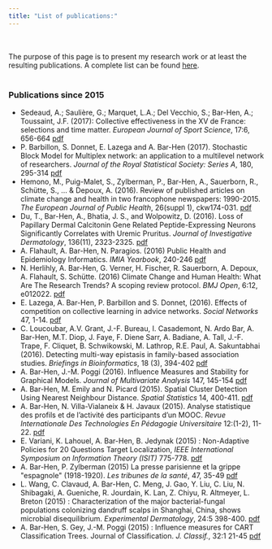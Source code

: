 ```yaml
---
title: "List of publications:"
---
```


<br><br>
The purpose of this page is to present my research work or at least the resulting publications. A complete list can be found [here](https://github.com/AB-H/AB-H.github.io/raw/master/publications.pdf).<br><br>


### Publications since 2015 

+ Sedeaud, A.; Sauli&egrave;re, G.; Marquet, L.A.; Del Vecchio, S.; Bar-Hen, A.; Toussaint, J.F. (2017): Collective effectiveness in the
XV de France: selections and time matter. *European Journal of Sport Science*, 17:6, 656-664 [pdf](https://www.researchgate.net/profile/Adrien_Sedeaud/publication/314979990_Collective_effectiveness_in_the_XV_de_France_selections_and_time_matter/links/58c91885aca2723ab18131a7/Collective-effectiveness-in-the-XV-de-France-selections-and-time-matter.pdf)
+ P. Barbillon, S. Donnet, E. Lazega and A. Bar-Hen (2017). Stochastic Block Model for Multiplex network: an application to a multilevel network of researchers.
*Journal of the Royal Statistical Society: Series A*, 180, 295-314 [pdf](https://hal.archives-ouvertes.fr/hal-01520820/document)
+ Hemono, M., Puig-Malet, S., Zylberman, P., Bar-Hen, A., Sauerborn, R., Sch&uuml;tte, S., ... & Depoux, A. (2016). Review of published articles on climate change and
health in two francophone newspapers: 1990-2015. *The European Journal of Public Health*, 26(suppl 1), ckw174-031. [pdf](https://www.waset.org/abstracts/environmental-and-ecological-engineering/48710)
+ Du, T., Bar-Hen, A., Bhatia, J. S., and Wolpowitz, D. (2016). Loss of Papillary Dermal Calcitonin Gene Related Peptide-Expressing Neurons Significantly Correlates
with Uremic Pruritus. *Journal of Investigative Dermatology*, 136(11), 2323-2325. [pdf](http://www.sciencedirect.com/science/article/pii/S0022202X16321182?via%3Dihub)
+ A. Flahault, A. Bar-Hen, N. Paragios. (2016) Public Health and Epidemiology Informatics. *IMIA Yearbook*, 240-246 [pdf](https://www.schattauer.de/index.php?id=5236&mid=26834&L=1)
+ N. Herlihly, A. Bar-Hen, G. Verner, H. Fischer, R. Sauerborn, A. Depoux, A. Flahault, S. Sch&uuml;tte. (2016) Climate Change and Human Health: What Are The Research
Trends? A scoping review protocol. *BMJ Open*, 6:12, e012022. [pdf](http://bmjopen.bmj.com/content/6/12/e012022)
+ E. Lazega, A. Bar-Hen, P. Barbillon and S. Donnet, (2016). Effects of competition on collective learning in advice networks. *Social Networks* 47, 1-14. [pdf](http://elazega.fr/wp-content/uploads/2012/10/Competition-and-learning-Social-Networks-2016.pdf)
+ C. Loucoubar, A.V. Grant, J.-F. Bureau, I. Casademont, N. Ardo Bar, A. Bar-Hen, M.T. Diop, J. Faye, F. Diene Sarr, A. Badiane, A. Tall, J.-F. Trape, F. Cliquet, B.
Schwikowski, M. Lathrop, R.E. Paul, A. Sakuntabhai (2016). Detecting multi-way epistasis in family-based association studies.  *Briefings in Bioinformatics*, 18 (3), 394-402 [pdf](https://academic.oup.com/bib/article-abstract/18/3/394/2453295/Detecting-multi-way-epistasis-in-family-based?redirectedFrom=fulltext)
+ A. Bar-Hen, J.-M. Poggi (2016). Influence Measures and Stability for Graphical Models. *Journal of Multivariate Analysis* 147, 145-154 [pdf](https://www.researchgate.net/profile/Avner_Bar-Hen/publication/292211486_Influence_measures_and_stability_for_graphical_models/links/56af306c08ae19a385173739.pdf)
+ A. Bar-Hen, M. Emily and N. Picard (2015). Spatial Cluster Detection Using Nearest Neighbour Distance. *Spatial Statistics* 14, 400-411. [pdf](https://www.researchgate.net/publication/282598657_Spatial_cluster_detection_using_nearest_neighbor_distance)
+ A. Bar-Hen, N. Villa-Vialaneix & H. Javaux (2015). Analyse statistique des profils et de l'activit&eacute; des participants d'un MOOC. *Revue Internationale Des Technologies
En P&eacute;dagogie Universitaire* 12:(1-2), 11-22. [pdf](https://www.erudit.org/en/journals/ritpu/2015-v12-n1-2-ritpu02919/1038836ar.pdf)
+ E. Variani, K. Lahouel, A. Bar-Hen, B. Jedynak (2015) : Non-Adaptive Policies for 20 Questions Target Localization, *IEEE International Symposium on Information
Theory (ISIT)* 775-778. [pdf](https://arxiv.org/pdf/1504.05996.pdf)
+ A. Bar-Hen, P. Zylberman (2015) La presse parisienne et la grippe &quot;espagnole&quot; (1918-1920). *Les tribunes de la sant&eacute;*, 47, 35-49 [pdf](http://www.cairn.info/article.php?ID_ARTICLE=SEVE_047_0035)
+ L. Wang, C. Clavaud, A. Bar-Hen, C. Meng, J. Gao, Y. Liu, C. Liu, N. Shibagaki, A. Gueniche, R. Jourdain, K. Lan, Z. Chiyu, R. Altmeyer, L. Breton (2015) : Characterization
of the major bacterial-fungal populations colonizing dandruff scalps in Shanghai, China, shows microbial disequilibrium. *Experimental Dermatology*,
24:5 398-400. [pdf](http://onlinelibrary.wiley.com/doi/10.1111/exd.12684/abstract)
+ A. Bar-Hen, S. Gey, J.-M. Poggi (2015) : Influence measures for CART Classification Trees. Journal of Classification. *J. Classif.*, 32:1 21-45 [pdf](https://hal.archives-ouvertes.fr/hal-00562039/file/cart.influence.pdf)

